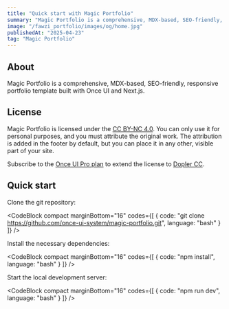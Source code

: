 ```yaml
---
title: "Quick start with Magic Portfolio"
summary: "Magic Portfolio is a comprehensive, MDX-based, SEO-friendly, responsive portfolio template built with Once UI and Next.js."
image: "/fawzi_portfolio/images/og/home.jpg"
publishedAt: "2025-04-23"
tag: "Magic Portfolio"
---
```


## About

Magic Portfolio is a comprehensive, MDX-based, SEO-friendly, responsive portfolio template built with Once UI and Next.js.

## License

Magic Portfolio is licensed under the [CC BY-NC 4.0](https://creativecommons.org/licenses/by-nc/4.0/). You can only use it for personal purposes, and you must attribute the original work. The attribution is added in the footer by default, but you can place it in any other, visible part of your site.

Subscribe to the [Once UI Pro plan](https://once-ui.com/pricing) to extend the license to [Dopler CC](https://once-ui.com/products/magic-portfolio).

## Quick start

Clone the git repository:

<CodeBlock compact marginBottom="16" codes={[
  {
    code: "git clone https://github.com/once-ui-system/magic-portfolio.git",
    language: "bash"
  }
]} />

Install the necessary dependencies:

<CodeBlock compact marginBottom="16" codes={[
  {
    code: "npm install",
    language: "bash"
  }
]} />

Start the local development server:

<CodeBlock compact marginBottom="16" codes={[
  {
    code: "npm run dev",
    language: "bash"
  }
]} />